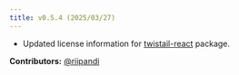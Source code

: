 ```yaml
---
title: v0.5.4 (2025/03/27)
---
```


- Updated license information for [twistail-react](https://www.npmjs.com/package/twistail-react) package.

**Contributors:**
[@riipandi](https://github.com/riipandi)

